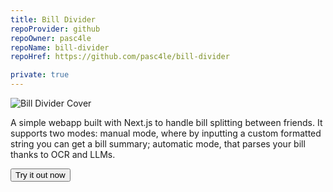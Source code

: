 ```yaml
---
title: Bill Divider
repoProvider: github
repoOwner: pasc4le
repoName: bill-divider
repoHref: https://github.com/pasc4le/bill-divider

private: true
---
```



<Image
  src="/contents/bill-divider/cover.png"
  alt="Bill Divider Cover"
  fullWidth={true}
/>

A simple webapp built with Next.js to handle bill splitting between friends. It supports two modes:
manual mode, where by inputting a custom formatted string you can get a bill summary;
automatic mode, that parses your bill thanks to OCR and LLMs.

<Button type="primary" href="https://bill-divider.peppe.dev">
  Try it out now
</Button>
